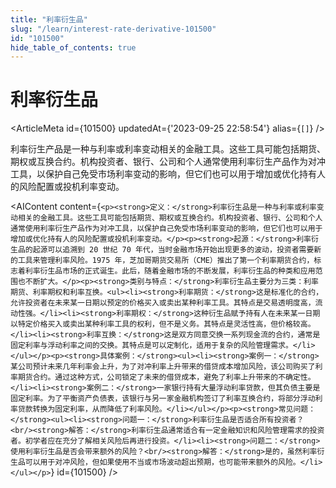 ```yaml
---
title: "利率衍生品"
slug: "/learn/interest-rate-derivative-101500"
id: "101500"
hide_table_of_contents: true
---
```



# 利率衍生品

<ArticleMeta id={101500} updatedAt={'2023-09-25 22:58:54'} alias={`[]`} />
<div className='border-solid border-b border-t-0 my-4 border-[var(--ifm-color-gray-300)]' />

利率衍生产品是一种与利率或利率变动相关的金融工具。这些工具可能包括期货、期权或互换合约。机构投资者、银行、公司和个人通常使用利率衍生产品作为对冲工具，以保护自己免受市场利率变动的影响，但它们也可以用于增加或优化持有人的风险配置或投机利率变动。

<AIContent content={`<p><strong>定义：</strong>利率衍生品是一种与利率或利率变动相关的金融工具。这些工具可能包括期货、期权或互换合约。机构投资者、银行、公司和个人通常使用利率衍生产品作为对冲工具，以保护自己免受市场利率变动的影响，但它们也可以用于增加或优化持有人的风险配置或投机利率变动。</p><p><strong>起源：</strong>利率衍生品的起源可以追溯到 20 世纪 70 年代，当时金融市场开始出现更多的波动，投资者需要新的工具来管理利率风险。1975 年，芝加哥期货交易所（CME）推出了第一个利率期货合约，标志着利率衍生品市场的正式诞生。此后，随着金融市场的不断发展，利率衍生品的种类和应用范围也不断扩大。</p><p><strong>类别与特点：</strong>利率衍生品主要分为三类：利率期货、利率期权和利率互换。<ul><li><strong>利率期货：</strong>这是标准化的合约，允许投资者在未来某一日期以预定的价格买入或卖出某种利率工具。其特点是交易透明度高，流动性强。</li><li><strong>利率期权：</strong>这种衍生品赋予持有人在未来某一日期以特定价格买入或卖出某种利率工具的权利，但不是义务。其特点是灵活性高，但价格较高。</li><li><strong>利率互换：</strong>这是双方同意交换一系列现金流的合约，通常是固定利率与浮动利率之间的交换。其特点是可以定制化，适用于复杂的风险管理需求。</li></ul></p><p><strong>具体案例：</strong><ul><li><strong>案例一：</strong>某公司预计未来几年利率会上升，为了对冲利率上升带来的借贷成本增加风险，该公司购买了利率期货合约。通过这种方式，公司锁定了未来的借贷成本，避免了利率上升带来的不确定性。</li><li><strong>案例二：</strong>一家银行持有大量浮动利率贷款，但其负债主要是固定利率。为了平衡资产负债表，该银行与另一家金融机构签订了利率互换合约，将部分浮动利率贷款转换为固定利率，从而降低了利率风险。</li></ul></p><p><strong>常见问题：</strong><ul><li><strong>问题一：</strong>利率衍生品是否适合所有投资者？<br/><strong>解答：</strong>利率衍生品通常适合有一定金融知识和风险管理需求的投资者。初学者应在充分了解相关风险后再进行投资。</li><li><strong>问题二：</strong>使用利率衍生品是否会带来额外的风险？<br/><strong>解答：</strong>是的，虽然利率衍生品可以用于对冲风险，但如果使用不当或市场波动超出预期，也可能带来额外的风险。</li></ul></p>`} id={101500} />
